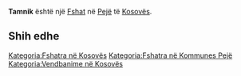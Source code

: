 {{Fshat në Kosovës
 | Emri                = Tamnik
| srp_N_name = Tamnik
| srp_N_FULL_NAME_RO = Tamnik
| srp_N_FULL_NAME_ND_RO = Tamnik
| srp_N_SORT_NAME_RG = TAMNIK
| srp_N_FULL_NAME_RG = Tamnik
| srp_N_FULL_NAME_ND_RG = Tamnik

 | Emri (Rasa dhanore) = 
 | Figura              = 
 | Shteti              = Kosovo
 | Komuna              = Pejë
 | Kodi postar         = 
 | Sipërfaqja          = 

 | Popullsia           = 

 | Regj. i popullsisë  = 
 | Dend. e popullsisë  = 
 | Faqja zyrtare       = 
 <!--- Koordinatat ----> 
 | Gjerësia            = 42.575833
 | Gjatësia            = 20.475
 | Lartësia            = 
}}
'''Tamnik''' është një [[Fshat]] në [[Pejë]] të [[Kosovës]].

<!-- == Gjeografia == -->
<!-- == Historia == -->
<!-- == Demografia == -->
== Shih edhe ==
{{Komuna Pejë}}
{{Kosovo-Administrata-Cung}}

[[Kategoria:Fshatra në Kosovës]]
[[Kategoria:Fshatra në Kommunes Pejë]]
[[Kategoria:Vendbanime në Kosovës]]